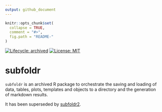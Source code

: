 ```yaml
---
output: github_document
---
```


<!-- README.md is generated from README.Rmd. Please edit that file -->

```r
knitr::opts_chunk$set(
  collapse = TRUE,
  comment = "#>",
  fig.path = "README-"
)
```

<!-- badges: start -->
[![Lifecycle: archived](https://img.shields.io/badge/lifecycle-archived-red.svg)](https://www.tidyverse.org/lifecycle/#archived)
[![License: MIT](https://img.shields.io/badge/License-MIT-green.svg)](https://opensource.org/licenses/MIT)
<!-- badges: end -->

# subfoldr

`subfoldr` is an archived R package to orchestrate the saving and loading of 
data, tables, plots, templates and objects 
to a directory and the generation of markdown results.

It has been superseded by [subfoldr2](https://github.com/poissonconsulting/subfoldr2).

